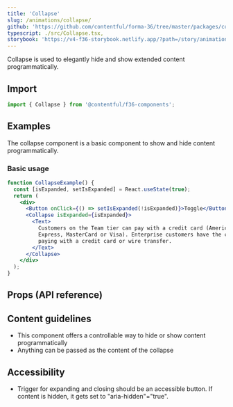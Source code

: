 ```yaml
---
title: 'Collapse'
slug: /animations/collapse/
github: 'https://github.com/contentful/forma-36/tree/master/packages/components/collapse'
typescript: ./src/Collapse.tsx,
storybook: 'https://v4-f36-storybook.netlify.app/?path=/story/animation-collapse--basic'
---
```



Collapse is used to elegantly hide and show extended content programmatically.

## Import

```jsx static=true
import { Collapse } from '@contentful/f36-components';
```

## Examples

The collapse component is a basic component to show and hide content programmatically.

### Basic usage

```jsx
function CollapseExample() {
  const [isExpanded, setIsExpanded] = React.useState(true);
  return (
    <div>
      <Button onClick={() => setIsExpanded(!isExpanded)}>Toggle</Button>
      <Collapse isExpanded={isExpanded}>
        <Text>
          Customers on the Team tier can pay with a credit card (American
          Express, MasterCard or Visa). Enterprise customers have the choice of
          paying with a credit card or wire transfer.
        </Text>
      </Collapse>
    </div>
  );
}
```

## Props (API reference)

<PropsTable of="Collapse" />

## Content guidelines

- This component offers a controllable way to hide or show content programmatically
- Anything can be passed as the content of the collapse

## Accessibility

- Trigger for expanding and closing should be an accessible button. If content is hidden, it gets set to "aria-hidden"="true".
